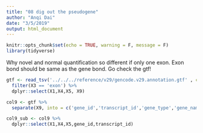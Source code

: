 ```yaml
---
title: "08 dig out the pseudogene"
author: "Anqi Dai"
date: "3/5/2019"
output: html_document
---
```


```r
knitr::opts_chunk$set(echo = TRUE, warning = F, message = F)
library(tidyverse)
```

Why novel and normal quantification so different if only one exon.
Exon bond should be same as the gene bond. 
Go check the gtf!


```r
gtf <- read_tsv('../../../reference/v29/gencode.v29.annotation.gtf' , comment = '#', col_names = F) %>%
  filter(X3 == 'exon') %>%
  dplyr::select(X1,X4,X5, X9)

col9 <- gtf %>%
  separate(X9, into = c('gene_id','transcript_id','gene_type','gene_name','transcript_type','transcript_name','exon_number','exon_id','level','transcript_support_level','tag','havana_gene','havana_transcript'), sep = '; ')

col9_sub <- col9 %>%
  dplyr::select(X1,X4,X5,gene_id,transcript_id) 
```

